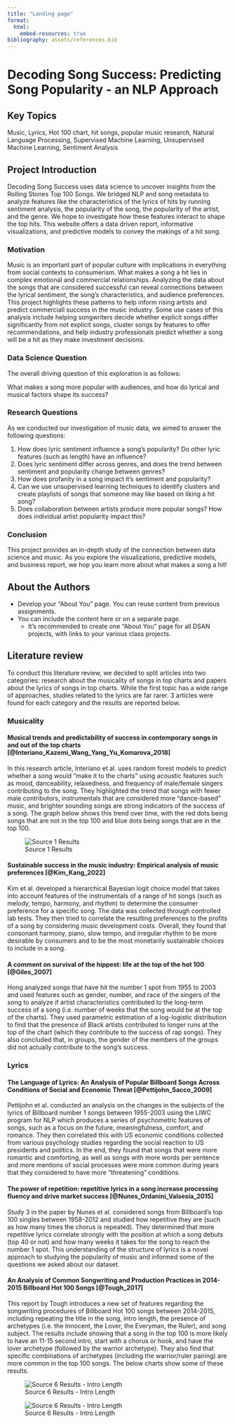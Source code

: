 ```yaml
---
title: "Landing page"
format: 
  html: 
    embed-resources: true
bibliography: assets/references.bib 
---
```

# Decoding Song Success: Predicting Song Popularity - an NLP Approach

## Key Topics
Music, Lyrics, Hot 100 chart, hit songs, popular music research, Natural Language Processing, Supervised Machine Learning, Unsupervised Machine Learning, Sentiment Analysis

## Project Introduction

Decoding Song Success uses data science to uncover insights from the Rolling Stones Top 100 Songs. We bridged NLP and song metadata to analyze features like the characteristics of the lyrics of hits by running sentiment analysis, the popularity of the song, the popularity of the artist, and the genre. We hope to investigate how these features interact to shape the top hits. This website offers a data driven report, informative visualizations, and predictive models to convey the makings of a hit song.

### Motivation

Music is an important part of popular culture with implications in everything from social contexts to consumerism. What makes a song a hit lies in complex emotional and commercial relationships. Analyzing the data about the songs that are considered successful can reveal connections between the lyrical sentiment, the song's characteristics, and audience preferences. This project highlights these patterns to help inform rising artists and predict commerciall success in the music industry. Some use cases of this analysis include helping songwriters decide whether explicit songs differ significantly from not explicit songs, cluster songs by features to offer recommendations, and help industry professionals predict whether a song will be a hit as they make investment decisions.

### Data Science Question

The overall driving question of this exploration is as follows:

What makes a song more popular with audiences, and how do lyrical and musical factors shape its success?

### Research Questions

As we conducted our investigation of music data, we aimed to answer the following questions:

1. How does lyric sentiment influence a song's popularity? Do other lyric features (such as length) have an influence?
2. Does lyric sentiment differ across genres, and does the trend between sentiment and popularity change between genres?
3. How does profanity in a song impact it's sentiment and popularity?
4. Can we use unsupervised learning techniques to identify clusters and create playlists of songs that someone may like based on liking a hit song?
5. Does collaboration between artists produce more popular songs? How does individual artist popularity impact this?

### Conclusion

This project provides an in-depth study of the connection between data science and music. As you explore the visualizations, predictive models, and business report, we hop you learn more about what makes a song a hit!

## About the Authors  

- Develop your "About You" page. You can reuse content from previous assignments.
- You can include the content here or on a separate page.
   - It’s recommended to create one "About You" page for all DSAN projects, with links to your various class projects.

## Literature review

To conduct this literature review, we decided to split articles into two categories: research about the musicality of songs in top charts and papers about the lyrics of songs in top charts. While the first topic has a wide range of approaches, studies related to the lyrics are far rarer. 3 articles were found for each category and the results are reported below.

### Musicality

#### Musical trends and predictability of success in contemporary songs in and out of the top charts [@Interiano_Kazemi_Wang_Yang_Yu_Komarova_2018]

In this research article, Interiano et al. uses random forest models to predict whether a song would “make it to the charts” using acoustic features such as mood, danceability, relaxedness, and frequency of male/female singers contributing to the song. They highlighted the trend that songs with fewer male contributors, instrumentals that are considered more “dance-based” music, and brighter sounding songs are strong indicators of the success of a song. The graph below shows this trend over time, with the red dots being songs that are not in the top 100 and blue dots being songs that are in the top 100.

![Source 1 Results](assets/landing_img/source1_img.jpg)

#### Sustainable success in the music industry: Empirical analysis of music preferences [@Kim_Kang_2022]

Kim et al. developed a hierarchical Bayesian logit choice model that takes into account features of the instrumentals of a range of hit songs (such as melody, tempo, harmony, and rhythm) to determine the consumer preference for a specific song. The data was collected through controlled lab tests. They then tried to correlate the resulting preferences to the profits of a song by considering music development costs. Overall, they found that consonant harmony, piano, slow tempo, and irregular rhythm to be more desirable by consumers and to be the most monetarily sustainable choices to include in a song.

#### A comment on survival of the hippest: life at the top of the hot 100 [@Giles_2007]

Hong analyzed songs that have hit the number 1 spot from 1955 to 2003 and used features such as gender, number, and race of the singers of the song to analyze if artist characteristics contributed to the long-term success of a song (i.e. number of weeks that the song would be at the top of the charts). They used parametric estimation of a log-logistic distribution to find that the presence of Black artists contributed to longer runs at the top of the chart (which they contribute to the success of rap songs). They also concluded that, in groups, the gender of the members of the groups did not actually contribute to the song’s success.

### Lyrics

#### The Language of Lyrics: An Analysis of Popular Billboard Songs Across Conditions of Social and Economic Threat [@Pettijohn_Sacco_2009]

Pettijohn et al. conducted an analysis on the changes in the subjects of the lyrics of Billboard number 1 songs between 1955-2003 using the LIWC program for NLP which produces a series of psychometric features of songs, such as a focus on the future, meaningfulness, comfort, and romance. They then correlated this with US economic conditions collected from various psychology studies regarding the social reaction to US presidents and politics. In the end, they found that songs that were more romantic and comforting, as well as songs with more words per sentence and more mentions of social processes were more common during years that they considered to have more “threatening” conditions.

#### The power of repetition: repetitive lyrics in a song increase processing fluency and drive market success [@Nunes_Ordanini_Valsesia_2015]

Study 3 in the paper by Nunes et al. considered songs from Billboard’s top 100 singles between 1958-2012 and studied how repetitive they are (such as how many times the chorus is repeated). They determined that more repetitive lyrics correlate strongly with the position at which a song debuts (top 40 or not) and how many weeks it takes for the song to reach the number 1 spot. This understanding of the structure of lyrics is a novel approach to studying the popularity of music and informed some of the questions we asked about our dataset.

#### An Analysis of Common Songwriting and Production Practices in 2014-2015 Billboard Hot 100 Songs [@Tough_2017]

This report by Tough introduces a new set of features regarding the songwriting procedures of Billboard Hot 100 songs between 2014-2015, including repeating the title in the song, intro length, the presence of archetypes (i.e. the Innocent, the Lover, the Everyman, the Ruler), and song subject. The results include showing that a song in the top 100 is more likely to have an 11-15 second intro, start with a chorus or hook, and have the lover archetype (followed by the warrior archetype). They also find that specific combinations of archetypes (including the warrior/ruler pairing) are more common in the top 100 songs. The below charts show some of these results.

![Source 6 Results - Intro Length](assets/landing_img/Source6_1.png)

![Source 6 Results - Intro Length](assets/landing_img/Source6_2.png)